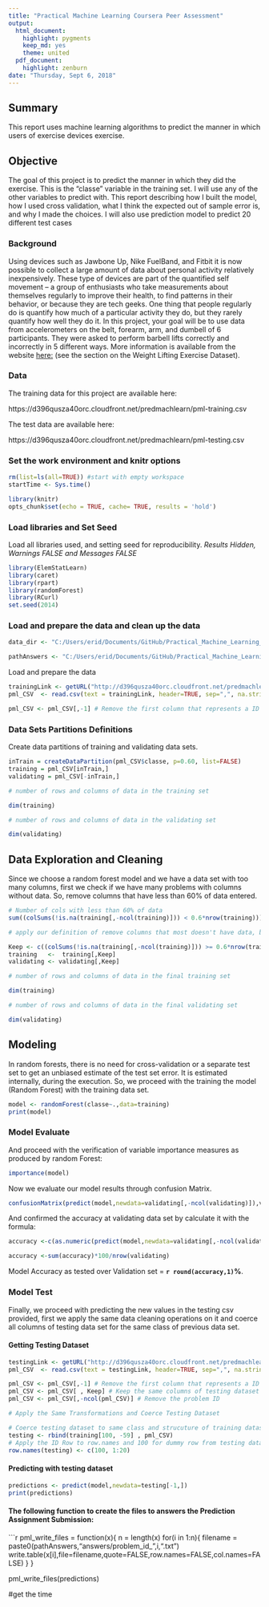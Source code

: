 ```yaml
---
title: "Practical Machine Learning Coursera Peer Assessment"
output:
  html_document:
    highlight: pygments
    keep_md: yes
    theme: united
  pdf_document:
    highlight: zenburn
date: "Thursday, Sept 6, 2018"
---
```


## Summary

This report uses machine learning algorithms to predict the manner in which users of exercise devices exercise. 

## Objective

The goal of this project is to predict the manner in which they did the exercise. This is the "classe" variable in the training set. I will use any of the other variables to predict with. This report describing how I built the model, how I used cross validation, what I think the expected out of sample error is, and why I made the choices. I will also use prediction model to predict 20 different test cases

### Background

Using devices such as Jawbone Up, Nike FuelBand, and Fitbit it is now possible to collect a large amount of data about personal activity relatively inexpensively. These type of devices are part of the quantified self movement – a group of enthusiasts who take measurements about themselves regularly to improve their health, to find patterns in their behavior, or because they are tech geeks. One thing that people regularly do is quantify how much of a particular activity they do, but they rarely quantify how well they do it. In this project, your goal will be to use data from accelerometers on the belt, forearm, arm, and dumbell of 6 participants. They were asked to perform barbell lifts correctly and incorrectly in 5 different ways. More information is available from the website [here:](http://groupware.les.inf.puc-rio.br/har) (see the section on the Weight Lifting Exercise Dataset). 

### Data 

The training data for this project are available here: 

https://d396qusza40orc.cloudfront.net/predmachlearn/pml-training.csv

The test data are available here: 

https://d396qusza40orc.cloudfront.net/predmachlearn/pml-testing.csv


### Set the work environment and knitr options

```r
rm(list=ls(all=TRUE)) #start with empty workspace
startTime <- Sys.time()

library(knitr)
opts_chunk$set(echo = TRUE, cache= TRUE, results = 'hold')

```

### Load libraries and Set Seed

Load all libraries used, and setting seed for reproducibility. *Results Hidden, Warnings FALSE and Messages FALSE*

```r

library(ElemStatLearn)
library(caret)
library(rpart)
library(randomForest)
library(RCurl)
set.seed(2014)

```

### Load and prepare the data and clean up the data

```r
data_dir <- "C:/Users/erid/Documents/GitHub/Practical_Machine_Learning_PeerGradeAssignment";

pathAnswers <- "C:/Users/erid/Documents/GitHub/Practical_Machine_Learning_PeerGradeAssignment"
```


Load and prepare the data

```r

trainingLink <- getURL("http://d396qusza40orc.cloudfront.net/predmachlearn/pml-training.csv")
pml_CSV  <- read.csv(text = trainingLink, header=TRUE, sep=",", na.strings=c("NA",""))

pml_CSV <- pml_CSV[,-1] # Remove the first column that represents a ID Row

```

### Data Sets Partitions Definitions

Create data partitions of training and validating data sets.

```r

inTrain = createDataPartition(pml_CSV$classe, p=0.60, list=FALSE)
training = pml_CSV[inTrain,]
validating = pml_CSV[-inTrain,]

# number of rows and columns of data in the training set

dim(training)

# number of rows and columns of data in the validating set

dim(validating)

```
## Data Exploration and Cleaning

Since we choose a random forest model and we have a data set with too many columns, first we check if we have many problems with columns without data. So, remove columns that have less than 60% of data entered.

```r

# Number of cols with less than 60% of data
sum((colSums(!is.na(training[,-ncol(training)])) < 0.6*nrow(training)))

# apply our definition of remove columns that most doesn't have data, before its apply to the model.

Keep <- c((colSums(!is.na(training[,-ncol(training)])) >= 0.6*nrow(training)))
training   <-  training[,Keep]
validating <- validating[,Keep]

# number of rows and columns of data in the final training set

dim(training)

# number of rows and columns of data in the final validating set

dim(validating)

```

## Modeling
In random forests, there is no need for cross-validation or a separate test set to get an unbiased estimate of the test set error. It is estimated internally, during the execution. So, we proceed with the training the model (Random Forest) with the training data set.

```r

model <- randomForest(classe~.,data=training)
print(model)

```

### Model Evaluate
And proceed with the verification of variable importance measures as produced by random Forest:

```r

importance(model)

```

Now we evaluate our model results through confusion Matrix.

```r

confusionMatrix(predict(model,newdata=validating[,-ncol(validating)]),validating$classe)

```

And confirmed the accuracy at validating data set by calculate it with the formula:

```r

accuracy <-c(as.numeric(predict(model,newdata=validating[,-ncol(validating)])==validating$classe))

accuracy <-sum(accuracy)*100/nrow(validating)

```

Model Accuracy as tested over Validation set = **`r round(accuracy,1)`%**.  

### Model Test

Finally, we proceed with predicting the new values in the testing csv provided, first we apply the same data cleaning operations on it and coerce all columns of testing data set for the same class of previous data set. 

#### Getting Testing Dataset

```r

testingLink <- getURL("http://d396qusza40orc.cloudfront.net/predmachlearn/pml-testing.csv")
pml_CSV  <- read.csv(text = testingLink, header=TRUE, sep=",", na.strings=c("NA",""))

pml_CSV <- pml_CSV[,-1] # Remove the first column that represents a ID Row
pml_CSV <- pml_CSV[ , Keep] # Keep the same columns of testing dataset
pml_CSV <- pml_CSV[,-ncol(pml_CSV)] # Remove the problem ID

# Apply the Same Transformations and Coerce Testing Dataset

# Coerce testing dataset to same class and strucuture of training dataset 
testing <- rbind(training[100, -59] , pml_CSV) 
# Apply the ID Row to row.names and 100 for dummy row from testing dataset 
row.names(testing) <- c(100, 1:20)

```

#### Predicting with testing dataset

```r

predictions <- predict(model,newdata=testing[-1,])
print(predictions)

```

#### The following function to create the files to answers the Prediction Assignment Submission:

```r

pml_write_files = function(x){
  n = length(x)
  for(i in 1:n){
    filename = paste0(pathAnswers,"answers/problem_id_",i,".txt")
    write.table(x[i],file=filename,quote=FALSE,row.names=FALSE,col.names=FALSE)
  }
}

pml_write_files(predictions)

#get the time
